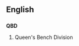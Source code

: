 ==English==

==={{initialism}}===
'''QBD'''

# {{UK}} Queen's Bench Division
{{count page|[[Wiktionary:Page count]]}}